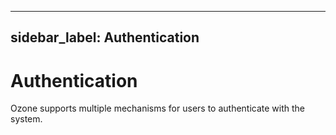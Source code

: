 
---
sidebar_label: Authentication
---

# Authentication


Ozone supports multiple mechanisms for users to authenticate with the system.

<DocCardList/>

